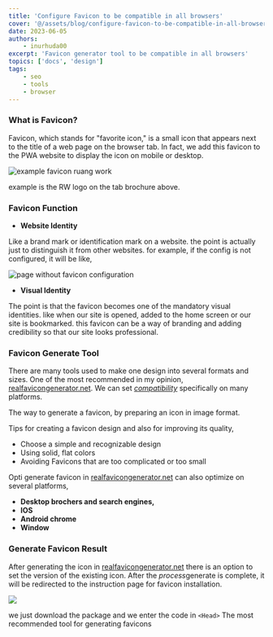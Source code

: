 ```yaml
---
title: 'Configure Favicon to be compatible in all browsers'
cover: '@/assets/blog/configure-favicon-to-be-compatible-in-all-browsers/cover.jpg'
date: 2023-06-05
authors:
    - inurhuda00
excerpt: 'Favicon generator tool to be compatible in all browsers'
topics: ['docs', 'design']
tags:
    - seo
    - tools
    - browser
---
```


### What is Favicon?

Favicon, which stands for "favorite icon," is a small icon that appears next to the title of a web page on the browser tab. In fact, we add this favicon to the PWA website to display the icon on mobile or desktop.

![example favicon ruang work](@/assets/blog/configure-favicon-to-be-compatible-in-all-browsers/contoh-favicon-ruang-work.png)

example is the RW logo on the tab brochure above.

### Favicon Function

-   **Website Identity**

Like a brand mark or identification mark on a website. the point is actually just to distinguish it from other websites. for example, if the config is not configured, it will be like,

![page without favicon configuration](@/assets/blog/configure-favicon-to-be-compatible-in-all-browsers/site-tanpa-configurasi-favicon.png)

-   **Visual Identity**

The point is that the favicon becomes one of the mandatory visual identities. like when our site is opened, added to the home screen or our site is bookmarked. this favicon can be a way of branding and adding credibility so that our site looks professional.

### Favicon Generate Tool

There are many tools used to make one design into several formats and sizes. One of the most recommended in my opinion, [realfavicongenerator.net](https://realfavicongenerator.net/). We can set [_compatibility_]() specifically on many platforms.

The way to generate a favicon, by preparing an icon in image format.

Tips for creating a favicon design and also for improving its quality,

-   Choose a simple and recognizable design
-   Using solid, flat colors
-   Avoiding Favicons that are too complicated or too small

Opti generate favicon in [realfavicongenerator.net](https://realfavicongenerator.net/) can also optimize on several platforms,

-   **Desktop brochers and search engines,**
-   **IOS**
-   **Android chrome**
-   **Window**

### Generate Favicon Result

After generating the icon in [realfavicongenerator.net](https://realfavicongenerator.net/) there is an option to set the version of the existing icon. After the *process*generate is complete, it will be redirected to the instruction page for favicon installation.

![](@/assets/blog/configure-favicon-to-be-compatible-in-all-browsers/result-generator-favicon.png)

we just download the package and we enter the code in `<Head>` The most recommended tool for generating favicons
